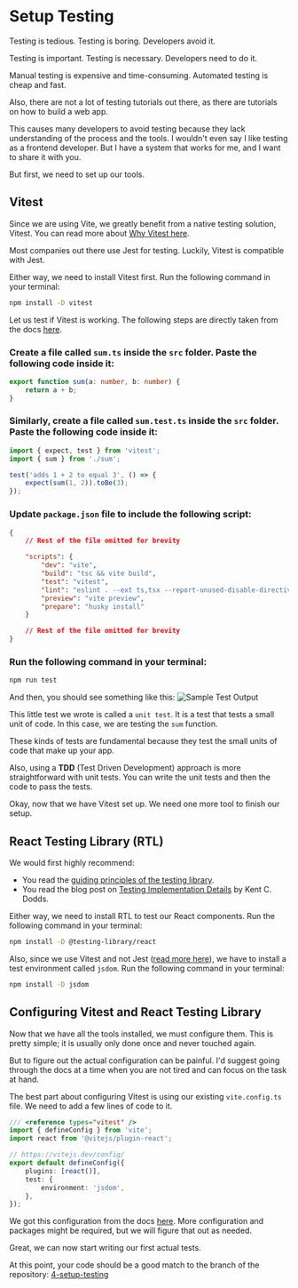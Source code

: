 
# Setup Testing

<VideoEmbed
	id='KHX9KAa8zGk'
	title='Setup Testing | Todo App with React, TypeScript, TDD | Frontend Hire'
/>

Testing is tedious. Testing is boring. Developers avoid it.

Testing is important. Testing is necessary. Developers need to do it.

Manual testing is expensive and time-consuming. Automated testing is cheap and fast.

Also, there are not a lot of testing tutorials out there, as there are tutorials on how to build a web app.

This causes many developers to avoid testing because they lack understanding of the process and the tools. I wouldn't even say I like testing as a frontend developer. But I have a system that works for me, and I want to share it with you.

But first, we need to set up our tools.

## Vitest

Since we are using Vite, we greatly benefit from a native testing solution, Vitest. You can read more about [Why Vitest here](https://vitest.dev/guide/why.html).

Most companies out there use Jest for testing. Luckily, Vitest is compatible with Jest.

Either way, we need to install Vitest first. Run the following command in your terminal:

```sh frame="none" showLineNumbers=false
npm install -D vitest
```

Let us test if Vitest is working. The following steps are directly taken from the docs [here](https://vitest.dev/guide/#writing-tests).

### Create a file called `sum.ts` inside the `src` folder. Paste the following code inside it:

```ts title="./src/sum.ts"
export function sum(a: number, b: number) {
	return a + b;
}
```

### Similarly, create a file called `sum.test.ts` inside the `src` folder. Paste the following code inside it:

```ts title="./src/sum.test.ts"
import { expect, test } from 'vitest';
import { sum } from './sum';

test('adds 1 + 2 to equal 3', () => {
	expect(sum(1, 2)).toBe(3);
});
```

### Update `package.json` file to include the following script:

```json title="./package.json" {7}
{
	// Rest of the file omitted for brevity

	"scripts": {
		"dev": "vite",
		"build": "tsc && vite build",
		"test": "vitest",
		"lint": "eslint . --ext ts,tsx --report-unused-disable-directives --max-warnings 0",
		"preview": "vite preview",
		"prepare": "husky install"
	}

	// Rest of the file omitted for brevity
}
```

### Run the following command in your terminal:

```sh frame="none" showLineNumbers=false
npm run test
```

And then, you should see something like this:
![Sample Test Output](./assets/setup-testing-1.webp)

This little test we wrote is called a `unit test`. It is a test that tests a small unit of code. In this case, we are testing the `sum` function.

These kinds of tests are fundamental because they test the small units of code that make up your app.

Also, using a **TDD** (Test Driven Development) approach is more straightforward with unit tests. You can write the unit tests and then the code to pass the tests.

Okay, now that we have Vitest set up. We need one more tool to finish our setup.

## React Testing Library (RTL)

<Callout>

We would first highly recommend:

- You read the [guiding principles of the testing library](https://testing-library.com/docs/guiding-principles).
- You read the blog post on [Testing Implementation Details](https://kentcdodds.com/blog/testing-implementation-details) by Kent C. Dodds.

</Callout>

Either way, we need to install RTL to test our React components. Run the following command in your terminal:

```sh frame="none" showLineNumbers=false
npm install -D @testing-library/react
```

Also, since we use Vitest and not Jest ([read more here](https://testing-library.com/docs/react-testing-library/setup#using-without-jest)), we have to install a test environment called `jsdom`. Run the following command in your terminal:

```sh frame="none" showLineNumbers=false
npm install -D jsdom
```

## Configuring Vitest and React Testing Library

Now that we have all the tools installed, we must configure them. This is pretty simple; it is usually only done once and never touched again.

But to figure out the actual configuration can be painful. I'd suggest going through the docs at a time when you are not tired and can focus on the task at hand.

The best part about configuring Vitest is using our existing `vite.config.ts` file. We need to add a few lines of code to it.

```ts title="./vite.config.ts" {1, 8-10}
/// <reference types="vitest" />
import { defineConfig } from 'vite';
import react from '@vitejs/plugin-react';

// https://vitejs.dev/config/
export default defineConfig({
	plugins: [react()],
	test: {
		environment: 'jsdom',
	},
});
```

We got this configuration from the docs [here](https://vitest.dev/config/#configuring-vitest). More configuration and packages might be required, but we will figure that out as needed.

Great, we can now start writing our first actual tests.

At this point, your code should be a good match to the branch of the repository: [4-setup-testing](https://github.com/Frontend-Hire/todo-app-react-tdd-typescript/tree/4-setup-testing)
